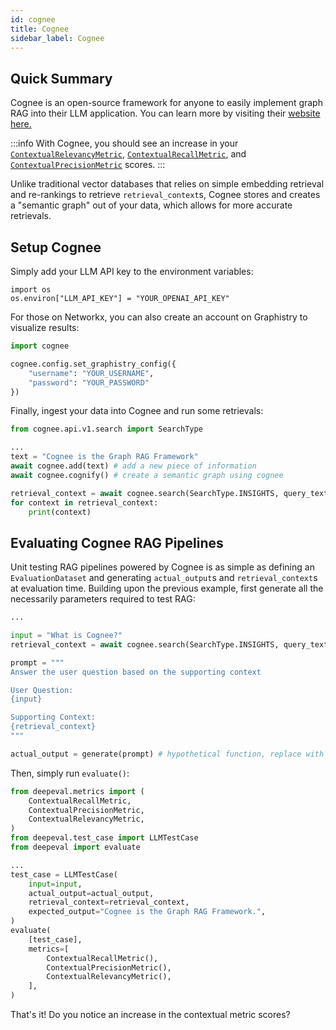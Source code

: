 ```yaml
---
id: cognee
title: Cognee
sidebar_label: Cognee
---
```


## Quick Summary

Cognee is an open-source framework for anyone to easily implement graph RAG into their LLM application. You can learn more by visiting their [website here.](https://www.cognee.ai/)

:::info
With Cognee, you should see an increase in your [`ContextualRelevancyMetric`](/docs/metrics-contextual-relevancy), [`ContextualRecallMetric`](/docs/metrics-contextual-recall), and [`ContextualPrecisionMetric`](/docs/metrics-contextual-precision) scores.
:::

Unlike traditional vector databases that relies on simple embedding retrieval and re-rankings to retrieve `retrieval_context`s, Cognee stores and creates a "semantic graph" out of your data, which allows for more accurate retrievals.

## Setup Cognee

Simply add your LLM API key to the environment variables:

```console
import os
os.environ["LLM_API_KEY"] = "YOUR_OPENAI_API_KEY"
```

For those on Networkx, you can also create an account on Graphistry to visualize results:

```python
import cognee

cognee.config.set_graphistry_config({
    "username": "YOUR_USERNAME",
    "password": "YOUR_PASSWORD"
})
```

Finally, ingest your data into Cognee and run some retrievals:

```python
from cognee.api.v1.search import SearchType

...
text = "Cognee is the Graph RAG Framework"
await cognee.add(text) # add a new piece of information
await cognee.cognify() # create a semantic graph using cognee

retrieval_context = await cognee.search(SearchType.INSIGHTS, query_text="What is Cognee?")
for context in retrieval_context:
    print(context)
```

## Evaluating Cognee RAG Pipelines

Unit testing RAG pipelines powered by Cognee is as simple as defining an `EvaluationDataset` and generating `actual_output`s and `retrieval_context`s at evaluation time. Building upon the previous example, first generate all the necessarily parameters required to test RAG:

```python main.py
...

input = "What is Cognee?"
retrieval_context = await cognee.search(SearchType.INSIGHTS, query_text="What is Cognee?")

prompt = """
Answer the user question based on the supporting context

User Question:
{input}

Supporting Context:
{retrieval_context}
"""

actual_output = generate(prompt) # hypothetical function, replace with your own LLM
```

Then, simply run `evaluate()`:

```python
from deepeval.metrics import (
    ContextualRecallMetric,
    ContextualPrecisionMetric,
    ContextualRelevancyMetric,
)
from deepeval.test_case import LLMTestCase
from deepeval import evaluate

...
test_case = LLMTestCase(
    input=input,
    actual_output=actual_output,
    retrieval_context=retrieval_context,
    expected_output="Cognee is the Graph RAG Framework.",
)
evaluate(
    [test_case],
    metrics=[
        ContextualRecallMetric(),
        ContextualPrecisionMetric(),
        ContextualRelevancyMetric(),
    ],
)
```

That's it! Do you notice an increase in the contextual metric scores?
